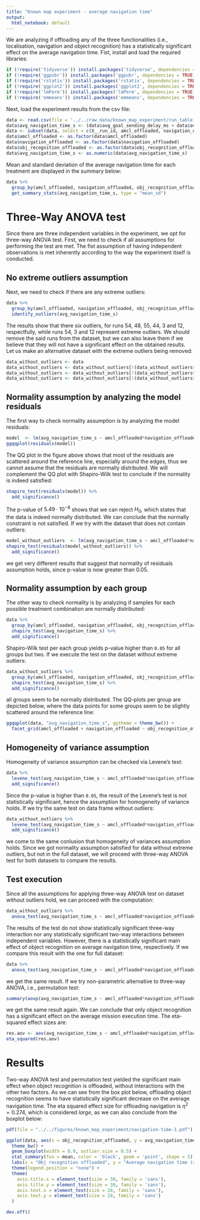 ```yaml
---
title: "Known map experiment - average navigation time"
output:
  html_notebook: default
---
```


We are analyzing if offloading any of the three functionalities (i.e., localisation, navigation and object recognition) has a statistically significant effect on the average navigation time. Fist, install and load the required libraries:
```r
if (!require('tidyverse')) install.packages('tidyverse', dependencies = TRUE); library('tidyverse')
if (!require('ggpubr')) install.packages('ggpubr', dependencies = TRUE); library('ggpubr')
if (!require('rstatix')) install.packages('rstatix', dependencies = TRUE); library('rstatix')
if (!require('ggplot2')) install.packages('ggplot2', dependencies = TRUE); library('ggplot2')
if (!require('lmPerm')) install.packages('lmPerm', dependencies = TRUE); library('lmPerm')
if (!require('emmeans')) install.packages('emmeans', dependencies = TRUE); library('emmeans')
```

Next, load the experiment results from the csv file:
```r
data <- read.csv(file = '../../raw_data/known_map_experiment/run_table.csv')
data$avg_navigation_time_s <- (data$avg_goal_sending_delay_ms + data$avg_goal_processing_s*1000 + data$avg_nav_result_delay_ms)/1000
data <- subset(data, select = c(X__run_id, amcl_offloaded, navigation_offloaded, obj_recognition_offloaded, avg_navigation_time_s))
data$amcl_offloaded <- as.factor(data$amcl_offloaded)
data$navigation_offloaded <- as.factor(data$navigation_offloaded)
data$obj_recognition_offloaded <- as.factor(data$obj_recognition_offloaded)
data$avg_navigation_time_s <- as.numeric(data$avg_navigation_time_s)
```

Mean and standard deviation of the average navigation time for each treatment are displayed in the summary below:
```r
data %>%
  group_by(amcl_offloaded, navigation_offloaded, obj_recognition_offloaded) %>%
  get_summary_stats(avg_navigation_time_s, type = "mean_sd")
```

# Three-Way ANOVA test

Since there are three independent variables in the experiment, we opt for three-way ANOVA test. First, we need to check if all assumptions for performing the test are met. The fist assumption of having independent observations is met inherently according to the way the experiment itself is conducted. 

## No extreme outliers assumption

Next, we need to check if there are any extreme outliers:

```r
data %>%
  group_by(amcl_offloaded, navigation_offloaded, obj_recognition_offloaded) %>%
  identify_outliers(avg_navigation_time_s)
```
The results show that there six outliers, for runs 54, 48, 55, 44, 3 and 12, respectfully,  while runs 54, 3 and 12 represent extreme outliers. We should remove the said runs from the dataset, but we can also leave them if we believe that they will not have a significant effect on the obtained results. Let us make an alternative dataset with the extreme outliers being removed:
```r
data_without_outliers <- data
data_without_outliers <- data_without_outliers[!(data_without_outliers$X__run_id == 'run_54'),]
data_without_outliers <- data_without_outliers[!(data_without_outliers$X__run_id == 'run_3'),]
data_without_outliers <- data_without_outliers[!(data_without_outliers$X__run_id == 'run_12'),]
```
## Normality assumption by analyzing the model residuals

The first way to check normality assumption is by analyzing the model residuals:

```r
model  <- lm(avg_navigation_time_s ~ amcl_offloaded*navigation_offloaded*obj_recognition_offloaded, data = data)
ggqqplot(residuals(model))
```
The QQ plot in the figure above shows that most of the residuals are scattered around the reference line, especially around the edges, thus we cannot assume that the residuals are normally distributed. We will complement the QQ plot with Shapiro-Wilk test to conclude if the normality is indeed satisfied:
```r
shapiro_test(residuals(model)) %>%
  add_significance()
```
The p-value of $5.49 \cdot 10^{-8}$ shows that we can reject $H_0$, which states that the data is indeed normally distributed. We can conclude that the normally constraint is not satisfied. If we try with the dataset that does not contain outliers:
```r
model_without_outliers  <- lm(avg_navigation_time_s ~ amcl_offloaded*navigation_offloaded*obj_recognition_offloaded, data = data_without_outliers)
shapiro_test(residuals(model_without_outliers)) %>%
  add_significance()
```
we get very different results that suggest that normality of residuals assumption holds, since p-value is now greater than 0.05.

## Normality assumption by each group

The other way to check normality is by analyzing if samples for each possible treatment combination are normally distributed:
```r
data %>%
  group_by(amcl_offloaded, navigation_offloaded, obj_recognition_offloaded) %>%
  shapiro_test(avg_navigation_time_s) %>%
  add_significance()
```

Shapiro-Wilk test per each group yields p-value higher than `0.05` for all groups but two. If we execute the test on the dataset without extreme outliers:
```r
data_without_outliers %>%
  group_by(amcl_offloaded, navigation_offloaded, obj_recognition_offloaded) %>%
  shapiro_test(avg_navigation_time_s) %>%
  add_significance()
```
all groups seem to be normally distributed. The QQ-plots per group are depicted below, where the data points for some groups seem to be slightly scattered around the reference line:
```r
ggqqplot(data, "avg_navigation_time_s", ggtheme = theme_bw()) +
  facet_grid(amcl_offloaded + navigation_offloaded ~ obj_recognition_offloaded, labeller = "label_both")
```

## Homogeneity of variance assumption

Homogeneity of variance assumption can be checked via Levene’s test:

```r
data %>% 
  levene_test(avg_navigation_time_s ~ amcl_offloaded*navigation_offloaded*obj_recognition_offloaded) %>%
  add_significance()
```
Since the p-value is higher than `0.05`, the result of the Levene's test is not statistically significant, hence the assumption for homogeneity of variance holds. If we try the same test on data frame without outliers:
```r
data_without_outliers %>% 
  levene_test(avg_navigation_time_s ~ amcl_offloaded*navigation_offloaded*obj_recognition_offloaded) %>%
  add_significance()
```
we come to the same conlusion that homogeneity of variances assumption holds. Since we got normality assumption satisfied for data without extreme outliers, but not in the full dataset, we will proceed with three-way ANOVA test for both datasets to compare the results.

## Test execution

Since all the assumptions for applying three-way ANOVA test on dataset without outliers hold, we can proceed with the computation:
```r
data_without_outliers %>% 
  anova_test(avg_navigation_time_s ~ amcl_offloaded*navigation_offloaded*obj_recognition_offloaded)
```
The results of the test do not show statistically significant three-way interaction nor any statistically significant two-way interactions between independent variables. However, there is a statistically significant main effect of object recognition on average navigation time, respectively. If we compare this result with the one for full dataset:
```r
data %>% 
  anova_test(avg_navigation_time_s ~ amcl_offloaded*navigation_offloaded*obj_recognition_offloaded)
```
we get the same result. If we try non-parametric alternative to three-way ANOVA, i.e., permutation test:
```r
summary(aovp(avg_navigation_time_s ~ amcl_offloaded*navigation_offloaded*obj_recognition_offloaded, data = data, perm="Prob", maxIter=500000, nCycle=100, Ca=0.001))
```
we get the same result again. We can conclude that only object recognition has a significant effect on the average mission execution time. The eta-squared effect sizes are:
```r
res.aov <- aov(avg_navigation_time_s ~ amcl_offloaded*navigation_offloaded*obj_recognition_offloaded, data = data)
eta_squared(res.aov)
```

# Results

Two-way ANOVA test and permutation test yielded the significant main effect when object recognition is offloaded, without interactions with the other two factors. As we can see from the box plot below, offloading object recognition seems to have statistically significant decrease on the average navigation time. The eta squared effect size for offloading navigation is $\eta^2 = 0.274$, which is considered _large_, as we can also conclude from the boxplot below:
```r
pdf(file = "../../figures/known_map_experiment/navigation-time-1.pdf")

ggplot(data, aes(x = obj_recognition_offloaded, y = avg_navigation_time_s, fill = obj_recognition_offloaded)) +
  theme_bw() + 
  geom_boxplot(width = 0.9, outlier.size = 0.5) + 
  stat_summary(fun = mean, color = 'black', geom = 'point', shape = 5) +
  labs(x = "Obj recognition offloaded", y = "Average navigation time (s)") +
  theme(legend.position = "none") +
  theme(
    axis.title.x = element_text(size = 30, family = 'sans'),
    axis.title.y = element_text(size = 30, family = 'sans'),
    axis.text.x = element_text(size = 28, family = 'sans'),
    axis.text.y = element_text(size = 28, family = 'sans')
  )

dev.off()
```